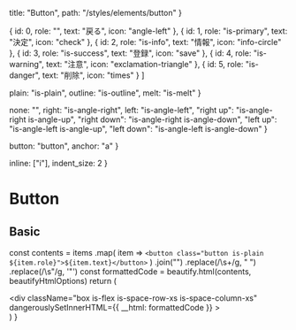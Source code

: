   title: "Button",
  path: "/styles/elements/button"
}


  { id: 0, role: "", text: "戻る", icon: "angle-left" },
  { id: 1, role: "is-primary", text: "決定", icon: "check" },
  { id: 2, role: "is-info", text: "情報", icon: "info-circle" },
  { id: 3, role: "is-success", text: "登録", icon: "save" },
  { id: 4, role: "is-warning", text: "注意", icon: "exclamation-triangle" },
  { id: 5, role: "is-danger", text: "削除", icon: "times" }
]

  plain: "is-plain",
  outline: "is-outline",
  melt: "is-melt"
}

  none: "",
  right: "is-angle-right",
  left: "is-angle-left",
  "right up": "is-angle-right is-angle-up",
  "right down": "is-angle-right is-angle-down",
  "left up": "is-angle-left is-angle-up",
  "left down": "is-angle-left is-angle-down"
}

  button: "button",
  anchor: "a"
}

  inline: ["i"],
  indent_size: 2
}

# Button

## Basic

  const contents = items
    .map(
      item =>
        `<button class="button is-plain ${item.role}">${item.text}</button>`
    )
    .join("")
    .replace(/\s+/g, " ")
    .replace(/\s\"/g, '"')
  const formattedCode = beautify.html(contents, beautifyHtmlOptions)
  return (
    <div className="demo-html-preview">
      <div className="demo-line-box">
        <div
          className="box is-flex is-space-row-xs is-space-column-xs"
          dangerouslySetInnerHTML={{ __html: formattedCode }}
        ></div>
      </div>
      <DemoPre language="html" code={formattedCode} />
    </div>
  )
}

<PreviewButtonBasic />
